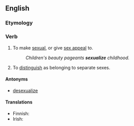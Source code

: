 ==English==

===Etymology===
{{suffix|sexual|ize|lang=en}}

===Verb===
{{en-verb|sexualiz}}

# {{lb|en|transitive}} To make [[sexual]], or give [[sex appeal]] to.
#: ''Children's beauty pageants '''sexualize''' childhood.''
# {{lb|en|biology|transitive}} To [[distinguish]] as belonging to separate sexes.

====Antonyms====
* [[desexualize]]

====Translations====
{{trans-top|to make sexual}}
* Finnish: {{t|fi|seksuaalistaa}}
* Irish: {{t|ga|gnéasaigh}}
{{trans-mid}}
{{trans-bottom}}